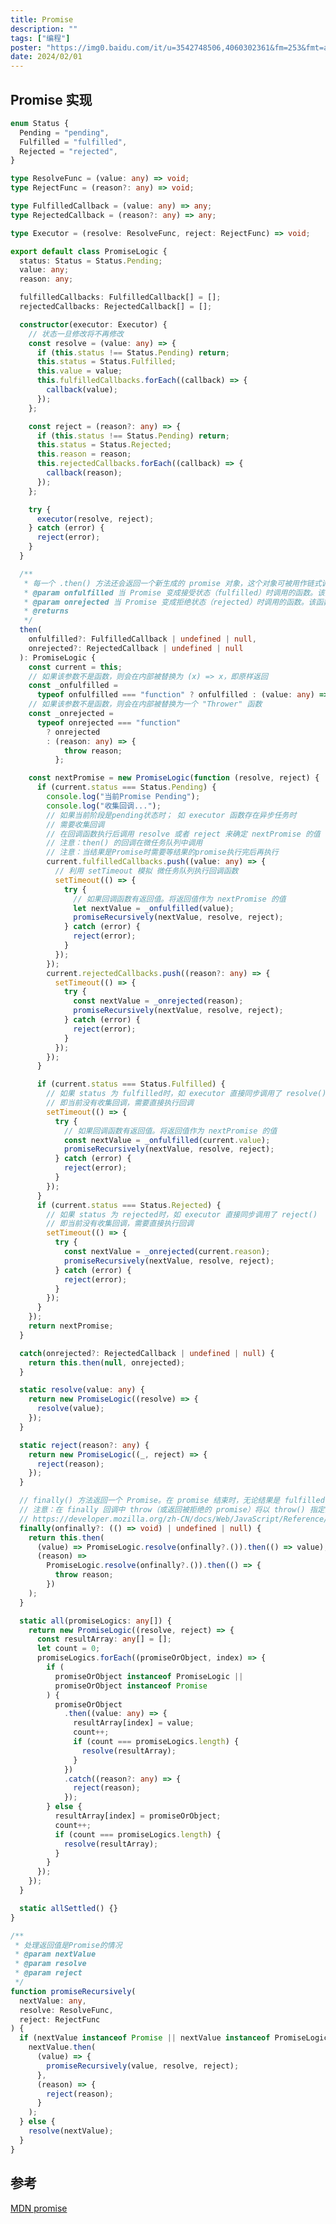 ```yaml
---
title: Promise
description: ""
tags: ["编程"]
poster: "https://img0.baidu.com/it/u=3542748506,4060302361&fm=253&fmt=auto&app=138&f=JPEG?w=800&h=500"
date: 2024/02/01
---
```


## Promise 实现

```typescript
enum Status {
  Pending = "pending",
  Fulfilled = "fulfilled",
  Rejected = "rejected",
}

type ResolveFunc = (value: any) => void;
type RejectFunc = (reason?: any) => void;

type FulfilledCallback = (value: any) => any;
type RejectedCallback = (reason?: any) => any;

type Executor = (resolve: ResolveFunc, reject: RejectFunc) => void;

export default class PromiseLogic {
  status: Status = Status.Pending;
  value: any;
  reason: any;

  fulfilledCallbacks: FulfilledCallback[] = [];
  rejectedCallbacks: RejectedCallback[] = [];

  constructor(executor: Executor) {
    // 状态一旦修改将不再修改
    const resolve = (value: any) => {
      if (this.status !== Status.Pending) return;
      this.status = Status.Fulfilled;
      this.value = value;
      this.fulfilledCallbacks.forEach((callback) => {
        callback(value);
      });
    };

    const reject = (reason?: any) => {
      if (this.status !== Status.Pending) return;
      this.status = Status.Rejected;
      this.reason = reason;
      this.rejectedCallbacks.forEach((callback) => {
        callback(reason);
      });
    };

    try {
      executor(resolve, reject);
    } catch (error) {
      reject(error);
    }
  }

  /**
   * 每一个 .then() 方法还会返回一个新生成的 promise 对象，这个对象可被用作链式调用
   * @param onfulfilled 当 Promise 变成接受状态（fulfilled）时调用的函数。该函数有一个参数，即接受的最终结果（the fulfillment value）。如果该参数不是函数，则会在内部被替换为 (x) => x，即原样返回 promise 最终结果的函数
   * @param onrejected 当 Promise 变成拒绝状态（rejected）时调用的函数。该函数有一个参数，即拒绝的原因（rejection reason）。如果该参数不是函数，则会在内部被替换为一个 "Thrower" 函数 (it throws an error it received as argument)。
   * @returns
   */
  then(
    onfulfilled?: FulfilledCallback | undefined | null,
    onrejected?: RejectedCallback | undefined | null
  ): PromiseLogic {
    const current = this;
    // 如果该参数不是函数，则会在内部被替换为 (x) => x，即原样返回
    const _onfulfilled =
      typeof onfulfilled === "function" ? onfulfilled : (value: any) => value;
    // 如果该参数不是函数，则会在内部被替换为一个 "Thrower" 函数
    const _onrejected =
      typeof onrejected === "function"
        ? onrejected
        : (reason: any) => {
            throw reason;
          };

    const nextPromise = new PromiseLogic(function (resolve, reject) {
      if (current.status === Status.Pending) {
        console.log("当前Promise Pending");
        console.log("收集回调...");
        // 如果当前阶段是pending状态时； 如 executor 函数存在异步任务时
        // 需要收集回调
        // 在回调函数执行后调用 resolve 或者 reject 来确定 nextPromise 的值
        // 注意：then() 的回调在微任务队列中调用
        // 注意：当结果是Promise时需要等结果的promise执行完后再执行
        current.fulfilledCallbacks.push((value: any) => {
          // 利用 setTimeout 模拟 微任务队列执行回调函数
          setTimeout(() => {
            try {
              // 如果回调函数有返回值。将返回值作为 nextPromise 的值
              let nextValue = _onfulfilled(value);
              promiseRecursively(nextValue, resolve, reject);
            } catch (error) {
              reject(error);
            }
          });
        });
        current.rejectedCallbacks.push((reason?: any) => {
          setTimeout(() => {
            try {
              const nextValue = _onrejected(reason);
              promiseRecursively(nextValue, resolve, reject);
            } catch (error) {
              reject(error);
            }
          });
        });
      }

      if (current.status === Status.Fulfilled) {
        // 如果 status 为 fulfilled时，如 executor 直接同步调用了 resolve()
        // 即当前没有收集回调，需要直接执行回调
        setTimeout(() => {
          try {
            // 如果回调函数有返回值。将返回值作为 nextPromise 的值
            const nextValue = _onfulfilled(current.value);
            promiseRecursively(nextValue, resolve, reject);
          } catch (error) {
            reject(error);
          }
        });
      }
      if (current.status === Status.Rejected) {
        // 如果 status 为 rejected时，如 executor 直接同步调用了 reject()
        // 即当前没有收集回调，需要直接执行回调
        setTimeout(() => {
          try {
            const nextValue = _onrejected(current.reason);
            promiseRecursively(nextValue, resolve, reject);
          } catch (error) {
            reject(error);
          }
        });
      }
    });
    return nextPromise;
  }

  catch(onrejected?: RejectedCallback | undefined | null) {
    return this.then(null, onrejected);
  }

  static resolve(value: any) {
    return new PromiseLogic((resolve) => {
      resolve(value);
    });
  }

  static reject(reason?: any) {
    return new PromiseLogic((_, reject) => {
      reject(reason);
    });
  }

  // finally() 方法返回一个 Promise。在 promise 结束时，无论结果是 fulfilled 或者是 rejected，都会执行指定的回调函数。
  // 注意：在 finally 回调中 throw（或返回被拒绝的 promise）将以 throw() 指定的原因拒绝新的 promise.
  // https://developer.mozilla.org/zh-CN/docs/Web/JavaScript/Reference/Global_Objects/Promise/finally
  finally(onfinally?: (() => void) | undefined | null) {
    return this.then(
      (value) => PromiseLogic.resolve(onfinally?.()).then(() => value),
      (reason) =>
        PromiseLogic.resolve(onfinally?.()).then(() => {
          throw reason;
        })
    );
  }

  static all(promiseLogics: any[]) {
    return new PromiseLogic((resolve, reject) => {
      const resultArray: any[] = [];
      let count = 0;
      promiseLogics.forEach((promiseOrObject, index) => {
        if (
          promiseOrObject instanceof PromiseLogic ||
          promiseOrObject instanceof Promise
        ) {
          promiseOrObject
            .then((value: any) => {
              resultArray[index] = value;
              count++;
              if (count === promiseLogics.length) {
                resolve(resultArray);
              }
            })
            .catch((reason?: any) => {
              reject(reason);
            });
        } else {
          resultArray[index] = promiseOrObject;
          count++;
          if (count === promiseLogics.length) {
            resolve(resultArray);
          }
        }
      });
    });
  }

  static allSettled() {}
}

/**
 * 处理返回值是Promise的情况
 * @param nextValue
 * @param resolve
 * @param reject
 */
function promiseRecursively(
  nextValue: any,
  resolve: ResolveFunc,
  reject: RejectFunc
) {
  if (nextValue instanceof Promise || nextValue instanceof PromiseLogic) {
    nextValue.then(
      (value) => {
        promiseRecursively(value, resolve, reject);
      },
      (reason) => {
        reject(reason);
      }
    );
  } else {
    resolve(nextValue);
  }
}
```

## 参考

[MDN promise](https://developer.mozilla.org/zh-CN/docs/Web/JavaScript/Reference/Global_Objects/Promise)
